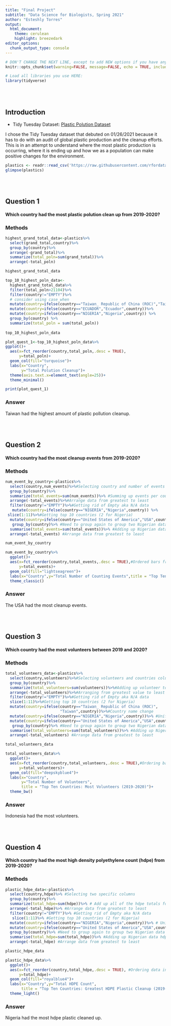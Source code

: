 ```yaml
---
title: "Final Project"
subtitle: "Data Science for Biologists, Spring 2021"
author: "Esteshly Torres"
output: 
  html_document:
    theme: cerulean
    highlight: breezedark
editor_options: 
  chunk_output_type: console
---
```


```r
# DON'T CHANGE THE NEXT LINE, except to add NEW options if you have any.
knitr::opts_chunk$set(warning=FALSE, message=FALSE, echo = TRUE, include = TRUE)

# Load all libraries you use HERE:
library(tidyverse)
```

<br><br>

## Introduction
+ Tidy Tuesday Dataset: [Plastic Polution Dataset](https://github.com/rfordatascience/tidytuesday/blob/master/data/2021/2021-01-26/readme.md)

I chose the Tidy Tuesday dataset that debuted on 01/26/2021 because it has to do with an audit of global plastic production and the cleanup efforts. This is in an attempt to understand where the most plastic production is occurring, where it is ending up and how we as a population can make positive changes for the environment.
```r
plastics <- readr::read_csv('https://raw.githubusercontent.com/rfordatascience/tidytuesday/master/data/2021/2021-01-26/plastics.csv')
glimpse(plastics)
```

<br><br>

## Question 1

#### Which country had the most plastic polution clean up from 2019-2020?

### Methods
```r
highest_grand_total_data<-plastics%>%
  select(grand_total,country)%>%
  group_by(country)%>%
  arrange(-grand_total)%>%
  summarize(total_poln=sum(grand_total))%>%
  arrange(-total_poln)

highest_grand_total_data

top_10_highest_poln_data<-
  highest_grand_total_data%>%
  filter(total_poln>21104)%>%
  filter(country!="EMPTY")%>%
  # consider using case_when
  mutate(country=ifelse(country=="Taiwan_ Republic of China (ROC)","Taiwan",country))%>%
  mutate(country=ifelse(country=="ECUADOR","Ecuador",country))%>%
  mutate(country=ifelse(country=="NIGERIA","Nigeria",country)) %>%
  group_by(country) %>%
  summarize(total_poln = sum(total_poln))
  
top_10_highest_poln_data

plot_quest_1<-top_10_highest_poln_data%>%
ggplot()+
  aes(x=fct_reorder(country,total_poln,.desc = TRUE),
      y=total_poln)+
  geom_col(fill="turquoise")+
  labs(x="Country",
       y="Total Polution Cleanup")+
  theme(axis.text.x=element_text(angle=25))+
  theme_minimal()

print(plot_quest_1)
```

### Answer

Taiwan had the highest amount of plastic pollution cleanup.


<br><br>

## Question 2

#### Which country had the most cleanup events from 2019-2020?

### Methods
```r
num_event_by_country<-plastics%>%
  select(country,num_events)%>%#Selecting country and number of events columns
  group_by(country)%>%
  summarize(total_events=sum(num_events))%>% #Summing up events per country
  arrange(-total_events)%>%#Arrange data from greatest to least
  filter(country!="EMPTY")%>%#Getting rid of Empty aka N/A data
   mutate(country=ifelse(country=="NIGERIA","Nigeria",country)) %>%
 slice(1:11)%>%#Getting top 10 countries (2 for Nigeria)
  mutate(country=ifelse(country=="United States of America","USA",country))%>%
   group_by(country)%>% #Need to group again to group two Nigerian data events
  summarise(total_events=sum(total_events))%>% #Adding up Nigerian data events
  arrange(-total_events) #Arrange data from greatest to least

num_event_by_country

num_event_by_country%>%
  ggplot()+
  aes(x=fct_reorder(country,total_events,.desc = TRUE),#Ordered bars from greatest to least
      y=total_events)+
  geom_col(fill="lightseagreen")+
  labs(x="Country",y="Total Number of Counting Events",title = "Top Ten Countries: Greatest Number of Counting Events (2019-2020)")+
  theme_classic()

```

### Answer

The USA had the most cleanup events.

<br><br>

## Question 3

#### Which country had the most volunteers between 2019 and 2020?

### Methods
```r
total_volunteers_data<-plastics%>%
  select(country,volunteers)%>%#Selecting volunteers and countries columns
  group_by(country)%>%
  summarize(total_volunteers=sum(volunteers))%>%#Adding up volunteer totals
  arrange(-total_volunteers)%>%#Arranging from greatest value to least
  filter(country!="EMPTY")%>%#Getting rid of Empty aka N/A data
  slice(1:11)%>%#Getting top 10 countries (2 for Nigeria)
  mutate(country=ifelse(country=="Taiwan_ Republic of China (ROC)",
                        "Taiwan",country))%>%#Country name change
  mutate(country=ifelse(country=="NIGERIA","Nigeria",country))%>% #Uniform name for Nigerian data
  mutate(country=ifelse(country=="United States of America","USA",country))%>%
   group_by(country)%>% #Need to group again to group two Nigerian data volunteers
  summarise(total_volunteers=sum(total_volunteers))%>% #Adding up Nigerian data volunteers
  arrange(-total_volunteers) #Arrange data from greatest to least

total_volunteers_data

total_volunteers_data%>%
  ggplot()+
  aes(x=fct_reorder(country,total_volunteers,.desc = TRUE),#Ordering bars from greatest to least
      y=total_volunteers)+
  geom_col(fill="deepskyblue4")+
  labs(x="Country",
       y="Total Number of Volunteers",
       title = "Top Ten Countries: Most Volunteers (2019-2020)")+
  theme_bw()
```

### Answer

Indonesia had the most volunteers.


<br><br>

## Question 4

#### Which country had the most high density polyethylene count (hdpe) from 2019-2020?

### Methods

```r
plastic_hdpe_data<-plastics%>%
  select(country,hdpe)%>% #Selecting two specific columns
  group_by(country)%>%
  summarize(total_hdpe=sum(hdpe))%>% # Add up all of the hdpe totals for each country, creating new column
  arrange(-total_hdpe)%>% #Arrange data from greatest to least
  filter(country!="EMPTY")%>% #Getting rid of Empty aka N/A data
   slice(1:11)%>% #Getting top 10 countries (2 for Nigeria)
  mutate(country=ifelse(country=="NIGERIA","Nigeria",country))%>% # Uniform name for Nigerian data
  mutate(country=ifelse(country=="United States of America","USA",country))%>% #Changing name to USA
  group_by(country)%>% #Need to group again to group two Nigerian data hdpe
  summarise(total_hdpe=sum(total_hdpe))%>% #Adding up Nigerian data hdpe
  arrange(-total_hdpe) #Arrange data from greatest to least

plastic_hdpe_data

plastic_hdpe_data%>%
  ggplot()+
  aes(x=fct_reorder(country,total_hdpe,.desc = TRUE), #Ordering data in graph from greatest to least
      y=total_hdpe)+
  geom_col(fill="royalblue4")+
  labs(x="Country",y="Total HDPE Count",
       title = "Top Ten Countries: Greatest HDPE Plastic Cleanup (2019-2020)")+
  theme_light()

```

### Answer

Nigeria had the most hdpe plastic cleaned up.
